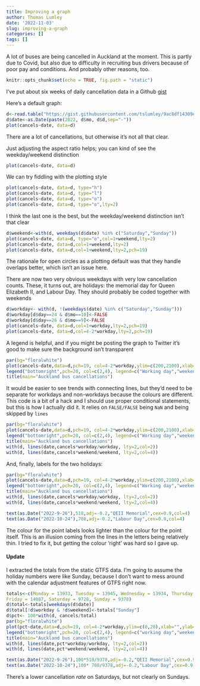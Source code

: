 ```yaml
---
title: Improving a graph
author: Thomas Lumley
date: '2022-11-03'
slug: improving-a-graph
categories: []
tags: []
---
```


A lot of buses are being cancelled in Auckland at the moment.  This is partly due to Covid, but also due to difficulty in recruiting bus drivers because of poor pay and conditions. And probably other reasons, too.   

```r
knitr::opts_chunk$set(echo = TRUE, fig.path = "static")
```

I've put about six weeks of daily cancellation data in a Github [gist](https://gist.github.com/tslumley/9ac8df14309ecc5936183de84b57c987])

Here's a default graph:


```r
d<-read.table("https://gist.githubusercontent.com/tslumley/9ac8df14309ecc5936183de84b57c987/raw/9ebf665b2ff9a93c1dbc73caf5ff346909899827/busdata.txt",header=TRUE)
d$date<-as.Date(paste(2022, d$mo, d$d,sep="-"))
plot(cancels~date, data=d)
```

There are a lot of cancellations, but otherwise it's not all that clear.

Just adjusting the aspect ratio helps; you can kind of see the weekday/weekend distinction

```r
plot(cancels~date, data=d)
```

We can try fiddling with the plotting style

```r
plot(cancels~date, data=d, type="h")
plot(cancels~date, data=d, type="l")
plot(cancels~date, data=d, type="o")
plot(cancels~date, data=d, type="o",lty=2)
```

I think the last one is the best, but the weekday/weekend distinction isn't that clear

```r
d$weekend<-with(d, weekdays(d$date) %in% c("Saturday","Sunday"))
plot(cancels~date, data=d, type="o",col=1+weekend,lty=2)
plot(cancels~date, data=d,col=1+weekend,lty=2)
plot(cancels~date, data=d,col=1+weekend,lty=2,pch=19)
```

The rationale for open circles as a plotting default was that they handle overlaps better, which isn't an issue here. 

There are now two very obvious weekdays with very low cancellation counts. These, it turns out, are holidays: the memorial day for Queen Elizabeth II, and Labour Day.  They should probably  be coded together with weekends

```r
d$workday<- with(d, !(weekdays(date) %in% c("Saturday","Sunday")))
d$workday[d$day==24 & d$mo==10]<-FALSE
d$workday[d$day==26 & d$mo==9]<-FALSE
plot(cancels~date, data=d,col=1+workday,lty=2,pch=19)
plot(cancels~date, data=d,col=4-2*workday,lty=2,pch=19)
```

A legend is helpful, and if you might be posting the graph to Twitter it's good to make sure the background isn't transparent

```r
par(bg="floralwhite")
plot(cancels~date,data=d,pch=19, col=4-2*workday,ylim=c(200,2100),xlab="",ylab="Cancelled trips")
legend("bottomright",pch=20, col=c(2,4), legend=c("Working day","weekend/holiday"),bty="n",ncol=2)
title(main="Auckland bus cancellations")
```

It would be easier to see trends with connecting lines, but they'd need to be separate for workdays and non-workdays because the colours are different. This code is a bit of a hack and I should use proper conditional statements, but this is how I actually did it. It relies on `FALSE/FALSE` being `NaN` and being skipped by `lines`

```r
par(bg="floralwhite")
plot(cancels~date,data=d,pch=19, col=4-2*workday,ylim=c(200,2100),xlab="",ylab="Cancelled trips")
legend("bottomright",pch=20, col=c(2,4), legend=c("Working day","weekend/holiday"),bty="n",ncol=2)
title(main="Auckland bus cancellations")
with(d, lines(date,cancels*workday/workday, lty=2,col=2))
with(d, lines(date,cancels*weekend/weekend, lty=2,col=4))
```

And, finally, labels for the two holidays:

```r
par(bg="floralwhite")
plot(cancels~date,data=d,pch=19, col=4-2*workday,ylim=c(200,2100),xlab="",ylab="Cancelled trips")
legend("bottomright",pch=20, col=c(2,4), legend=c("Working day","weekend/holiday"),bty="n",ncol=2)
title(main="Auckland bus cancellations")
with(d, lines(date,cancels*workday/workday, lty=2,col=2))
with(d, lines(date,cancels*weekend/weekend, lty=2,col=4))

text(as.Date("2022-9-26"),518,adj=-0.2,"QEII Memorial",cex=0.9,col=4)
text(as.Date("2022-10-24"),708,adj=-0.2,"Labour Day",cex=0.9,col=4)
```

The colour for the point labels looks lighter than the colour for the point itself. This is an illusion coming from the lines in the letters being relatively thin. I tried to fix it, but getting the colour 'right' was hard so I gave up.

#### Update

I extracted the totals from the static GTFS data. I'm going to assume the holiday numbers were like Sunday, because I don't want to mess around with the calendar adjustment features of GTFS right now.

```r
totals<-c(Monday = 13933, Tuesday = 13945, Wednesday = 13934, Thursday = 13937, 
Friday = 14087, Saturday = 9728, Sunday = 9378)
d$total<-totals[weekdays(d$date)]
d$total[!d$workday & !d$weekend]<-totals["Sunday"]
d$pct<- 100*with(d, cancels/total)
par(bg="floralwhite")
plot(pct~date,data=d,pch=19, col=4-2*workday,ylim=c(0,20),xlab="",ylab="% cancelled")
legend("bottomright",pch=20, col=c(2,4), legend=c("working day","weekend/holiday"),bty="n",ncol=2)
title(main="Auckland bus cancellations")
with(d, lines(date,pct*workday/workday, lty=2,col=2))
with(d, lines(date,pct*weekend/weekend, lty=2,col=4))

text(as.Date("2022-9-26"),100*518/9378,adj=-0.2,"QEII Memorial",cex=0.9,col=4)
text(as.Date("2022-10-24"),100* 708/9378,adj=-0.2,"Labour Day",cex=0.9,col=4)
```

There's a lower cancellation *rate* on Saturdays, but not clearly on Sundays.
